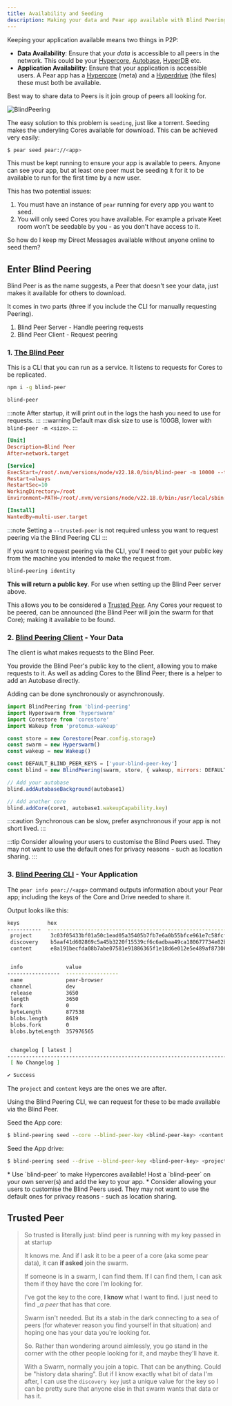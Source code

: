 ```yaml
---
title: Availability and Seeding
description: Making your data and Pear app available with Blind Peering
---
```


Keeping your application available means two things in P2P:

* **Data Availability**: Ensure that your _data_ is accessible to all peers in the network. This could be your [Hypercore](/reference/hypercore), [Autobase](/reference/autobase), [HyperDB](/reference/hyperdb) etc.
* **Application Availability**: Ensure that your application is accessible users. A Pear app has a [Hypercore](/reference/hypercore) (meta) and a [Hyperdrive](/reference/Hyperdrive) (the files) these must both be available.

Best way to share data to Peers is it join group of peers all looking for.

![BlindPeering](/visuals/blind-peers.png)

The easy solution to this problem is `seeding`, just like a torrent. Seeding makes the underyling Cores available for download. This can be achieved very easily:

```bash
$ pear seed pear://<app>
```

This must be kept running to ensure your app is available to peers.
Anyone can see your app, but at least one peer must be seeding it for it to be available to run for the first time by a new user.

This has two potential issues:

1. You must have an instance of `pear` running for every app you want to seed.
2. You will only seed Cores you have available. For example a private Keet room won't be seedable by you - as you don't have access to it.

So how do I keep my Direct Messages available without anyone online to seed them?

## Enter Blind Peering

Blind Peer is as the name suggests, a Peer that doesn't see your data, just makes it available for others to download.

It comes in two parts (three if you include the CLI for manually requesting Peering).
1. Blind Peer Server - Handle peering requests
2. Blind Peer Client - Request peering

### 1. [The Blind Peer](https://github.com/holepunchto/blind-peer)

This is a CLI that you can run as a service.
It listens to requests for Cores to be replicated.

```sh
npm i -g blind-peer

blind-peer
```

:::note
After startup, it will print out in the logs the hash you need to use for requests.
:::
:::warning
Default max disk size to use is 100GB, lower with `blind-peer -m <size>`.
:::

```toml
[Unit]
Description=Blind Peer
After=network.target

[Service]
ExecStart=/root/.nvm/versions/node/v22.18.0/bin/blind-peer -m 10000 --trusted-peer <your-id>
Restart=always
RestartSec=10
WorkingDirectory=/root
Environment=PATH=/root/.nvm/versions/node/v22.18.0/bin:/usr/local/sbin:/usr/local/bin:/usr/sbin:/usr/bin:/sbin:/bin

[Install]
WantedBy=multi-user.target
```

:::note
Setting a `--trusted-peer` is not required unless you want to request peering via the Blind Peering CLI
:::

If you want to request peering via the CLI, you'll need to get your public key from the machine you intended to make the request from.

```sh
blind-peering identity
```

**This will return a public key**. For use when setting up the Blind Peer server above.

This allows you to be considered a [Trusted Peer](#trusted-peer). Any Cores your request to be peered, can be announced (the Blind Peer will join the swarm for that Core); making it available to be found.

### 2. [Blind Peering Client](https://github.com/holepunchto/blind-peering) - Your Data

The client is what makes requests to the Blind Peer.

You provide the Blind Peer's public key to the client, allowing you to make requests to it. As well as adding Cores to the Blind Peer; there is a helper to add an Autobase directly.

Adding can be done synchronously or asynchronously.

```js
import BlindPeering from 'blind-peering'
import Hyperswarm from 'hyperswarm'
import Corestore from 'corestore'
import Wakeup from 'protomux-wakeup'

const store = new Corestore(Pear.config.storage)
const swarm = new Hyperswarm()
const wakeup = new Wakeup()

const DEFAULT_BLIND_PEER_KEYS = ['your-blind-peer-key']
const blind = new BlindPeering(swarm, store, { wakeup, mirrors: DEFAULT_BLIND_PEER_KEYS })

// Add your autobase
blind.addAutobaseBackground(autobase1)

// Add another core
blind.addCore(core1, autobase1.wakeupCapability.key)
```

:::caution
Synchronous can be slow, prefer asynchronous if your app is not short lived.
:::

:::tip
Consider allowing your users to customise the Blind Peers used. They may not want to use the default ones for privacy reasons - such as location sharing.
:::

### 3. [Blind Peering CLI](https://github.com/holepunchto/blind-peering-cli) - Your Application

The `pear info pear://<app>` command outputs information about your Pear app; including the keys of the Core and Drive needed to share it.

Output looks like this:

```bash
keys         hex
-----------  ------------------------------------------------------------------
 project      3c03f05433bf01a50c1ead05a35405b7fb7e6a0b55bfce961e7c58fcf3f5e831
 discovery    b5aaf41d602869c5a45b3220f15539cf6c6adbaa49ca180677734e82b9b93e41
 content      e8a191becfda08b7abe07581e91886365f1e18d6e012e5e489af87306d191203


 info              value
-----------------  -----------------
 name              pear-browser
 channel           dev
 release           3650
 length            3650
 fork              0
 byteLength        877538
 blobs.length      8619
 blobs.fork        0
 blobs.byteLength  357976565


 changelog [ latest ]
-------------------------------------------------------------------------------
 [ No Changelog ]

✔ Success
```

The `project` and `content` keys are the ones we are after.

Using the Blind Peering CLI, we can request for these to be made available via the Blind Peer.

Seed the App core:
```bash
$ blind-peering seed --core --blind-peer-key <blind-peer-key> <content key>
```

Seed the App drive:
```bash
$ blind-peering seed --drive --blind-peer-key <blind-peer-key> <project key>
```

<Aside type="tip" title="tldr;" icon="starlight">
* Use `blind-peer` to make Hypercores available! Host a `blind-peer` on your own server(s) and add the key to your app.
* Consider allowing your users to customise the Blind Peers used. They may not want to use the default ones for privacy reasons - such as location sharing.
</Aside>

## Trusted Peer

> So trusted is literally just: blind peer is running with my key passed in at startup
>
> It knows me. And if I ask it to be a peer of a core (aka some pear data), it can __if asked__ join the swarm.
>
> If someone is in a swarm, I can find them. If I can find them, I can ask them if they have the core I'm looking for.
>
> I've got the key to the core, __I know__ what I want to find. I just need to find __a peer_ that has that core.
>
> Swarm isn't needed. But its a stab in the dark connecting to a sea of peers (for whatever reason you find yourself in that situation) and hoping one has your data you're looking for.
>
> So. Rather than wondering around aimlessly, you go stand in the corner with the other people looking for it, and maybe they'll have it.
>
> With a Swarm, normally you join a topic. That can be anything. Could be "history data sharing". But if I know exactly what bit of data I'm after, I can use the `discovery key` just a unique value for the key so I can be pretty sure that anyone else in that swarm wants that data or has it.
